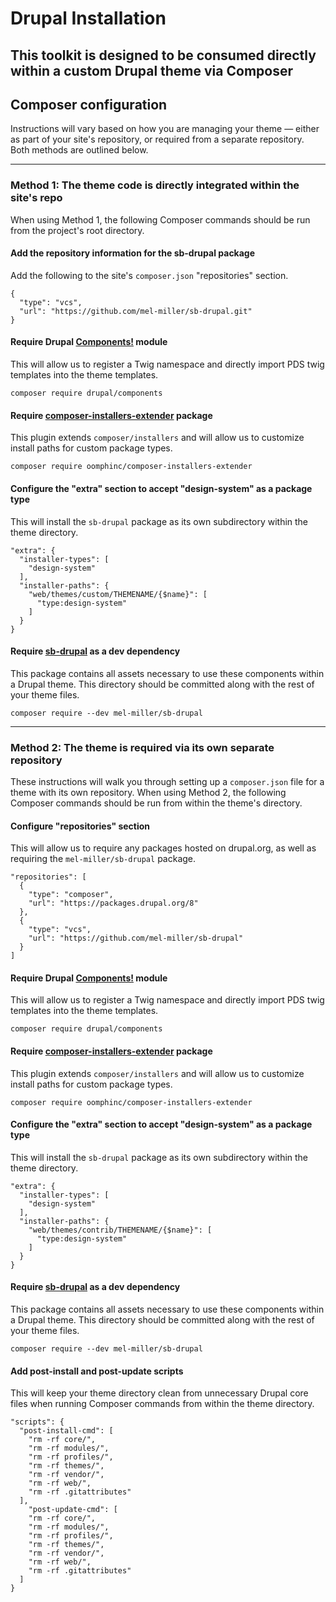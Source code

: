 <Meta title="Documentation/Installation" />

# Drupal Installation

<h2 class="subtitle">
	This toolkit is designed to be consumed directly within a custom Drupal theme
	via Composer
</h2>

## Composer configuration

Instructions will vary based on how you are managing your theme — either as part of your site's repository, or required from a separate repository. Both methods are outlined below.

<hr />

### Method 1: The theme code is directly integrated within the site's repo

When using Method 1, the following Composer commands should be run from the project's root directory.

#### Add the repository information for the sb-drupal package

Add the following to the site's `composer.json` "repositories" section.

```
{
  "type": "vcs",
  "url": "https://github.com/mel-miller/sb-drupal.git"
}
```

#### Require Drupal [Components!](https://www.drupal.org/project/components) module

This will allow us to register a Twig namespace and directly import PDS twig templates into the theme templates.

```
composer require drupal/components
```

#### Require [composer-installers-extender](https://packagist.org/packages/oomphinc/composer-installers-extender) package

This plugin extends `composer/installers` and will allow us to customize install paths for custom package types.

```
composer require oomphinc/composer-installers-extender
```

#### Configure the "extra" section to accept "design-system" as a package type

This will install the `sb-drupal` package as its own subdirectory within the theme directory.

```
"extra": {
  "installer-types": [
    "design-system"
  ],
  "installer-paths": {
    "web/themes/custom/THEMENAME/{$name}": [
      "type:design-system"
    ]
  }
}

```

#### Require [sb-drupal](https://github.com/mel-miller/sb-drupal) as a dev dependency

This package contains all assets necessary to use these components within a Drupal theme. This directory should be committed along with the rest of your theme files.

```
composer require --dev mel-miller/sb-drupal

```

<hr />

### Method 2: The theme is required via its own separate repository

These instructions will walk you through setting up a `composer.json` file for a theme with its own repository. When using Method 2, the following Composer commands should be run from within the theme's directory.

#### Configure "repositories" section

This will allow us to require any packages hosted on drupal.org, as well as requiring the `mel-miller/sb-drupal` package.

```
"repositories": [
  {
    "type": "composer",
    "url": "https://packages.drupal.org/8"
  },
  {
    "type": "vcs",
    "url": "https://github.com/mel-miller/sb-drupal"
  }
]

```

#### Require Drupal [Components!](https://www.drupal.org/project/components) module

This will allow us to register a Twig namespace and directly import PDS twig templates into the theme templates.

```
composer require drupal/components
```

#### Require [composer-installers-extender](https://packagist.org/packages/oomphinc/composer-installers-extender) package

This plugin extends `composer/installers` and will allow us to customize install paths for custom package types.

```
composer require oomphinc/composer-installers-extender
```

#### Configure the "extra" section to accept "design-system" as a package type

This will install the `sb-drupal` package as its own subdirectory within the theme directory.

```
"extra": {
  "installer-types": [
    "design-system"
  ],
  "installer-paths": {
    "web/themes/contrib/THEMENAME/{$name}": [
      "type:design-system"
    ]
  }
}

```

#### Require [sb-drupal](https://github.com/mel-miller/sb-drupal) as a dev dependency

This package contains all assets necessary to use these components within a Drupal theme. This directory should be committed along with the rest of your theme files.

```
composer require --dev mel-miller/sb-drupal

```

#### Add post-install and post-update scripts

This will keep your theme directory clean from unnecessary Drupal core files when running Composer commands from within the theme directory.

```
"scripts": {
  "post-install-cmd": [
    "rm -rf core/",
    "rm -rf modules/",
    "rm -rf profiles/",
    "rm -rf themes/",
    "rm -rf vendor/",
    "rm -rf web/",
    "rm -rf .gitattributes"
  ],
    "post-update-cmd": [
    "rm -rf core/",
    "rm -rf modules/",
    "rm -rf profiles/",
    "rm -rf themes/",
    "rm -rf vendor/",
    "rm -rf web/",
    "rm -rf .gitattributes"
  ]
}

```
